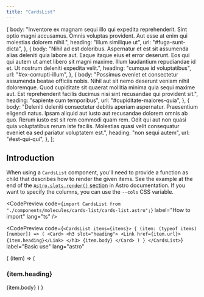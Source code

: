 ```yaml
---
title: "CardsList"
---
```


  {
    body: "Inventore ex magnam sequi illo qui expedita reprehenderit. Sint optio magni accusamus. Omnis voluptas provident. Aut esse at enim qui molestias dolorem nihil.",
    heading: "illum similique ut",
    url: "#fuga-sunt-dicta",
  },
  {
    body: "Nihil ad est doloribus. Aspernatur et est sit assumenda alias deleniti quia labore aut. Eaque itaque eius et error deserunt. Eos qui qui autem ut amet libero sit magni maxime. Illum laudantium repudiandae id et. Ut nostrum deleniti expedita velit.",
    heading: "cumque id voluptatibus",
    url: "#ex-corrupti-illum",
  },
  {
    body: "Possimus eveniet et consectetur assumenda beatae officiis nobis. Nihil aut sit nemo deserunt veniam nihil doloremque. Quod cupiditate sit quaerat mollitia minima quia sequi maxime aut. Est reprehenderit facilis ducimus nisi sint recusandae qui provident sit.",
    heading: "sapiente cum temporibus",
    url: "#cupiditate-maiores-quia",
  },
  {
    body: "Deleniti deleniti consectetur debitis aperiam aspernatur. Praesentium eligendi natus. Ipsam aliquid aut iusto aut recusandae dolorem omnis ab quo. Rerum iusto est sit rem commodi quam rem. Odit qui aut non quasi quia voluptatibus rerum iste facilis. Molestias quasi velit consequatur eveniet ea sed pariatur voluptatem est.",
    heading: "non sequi autem",
    url: "#est-qui-qui",
  },
];

## Introduction

When using a `CardsList` component, you'll need to provide a function as child that describes how to render the given items. See the example at the end of the [`Astro.slots.render()` section](https://docs.astro.build/en/reference/api-reference/#astroslotsrender) in Astro documentation. If you want to specify the columns, you can use the `--cols` CSS variable.

<CodePreview
  code={`import CardsList from "./components/molecules/cards-list/cards-list.astro";`}
  label="How to import"
  lang="ts"
/>

<CodePreview
  code={`<CardsList items={items}>
    {
      (item: (typeof items)[number]) => (
        <Card>
          <h3 slot="heading">
            <Link href={item.url}>{item.heading}</Link>
          </h3>
          {item.body}
        </Card>
      )
    }
</CardsList>`}
  label="Basic use"
  lang="astro"
>
  <CardsList items={items}>
    {
      (item) => (
        <Card>
          <h3 slot="heading">
            <Link href={item.url}>{item.heading}</Link>
          </h3>
          {item.body}
        </Card>
      )
    }
  </CardsList>
</CodePreview>
